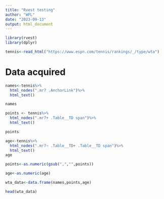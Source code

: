 ```yaml
---
title: "Rvest testing"
author: "WFL"
date: "2023-09-13"
output: html_document
---
```


```r

library(rvest)
library(dplyr)

tennis<-read_html("https://www.espn.com/tennis/rankings/_/type/wta")

```

# Data acquired


```r
names<-tennis%>%
  html_nodes(".mr7 .AnchorLink")%>%
  html_text()
```

```r

names

```


```r

points <- tennis%>%
  html_nodes(".mr7+ .Table__TD span")%>%
  html_text()

```

```r

points

```
```r
age<-tennis%>%
  html_nodes(".mr7~ .Table__TD+ .Table__TD span")%>%
  html_text()
age
```



```r

points<-as.numeric(gsub(",","",points))

age<-as.numeric(age)

wta_data<-data.frame(names,points,age)

head(wta_data)

```


